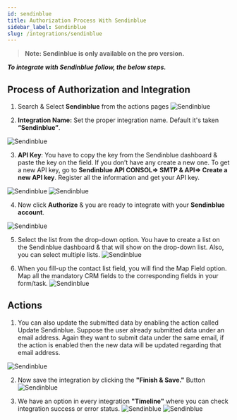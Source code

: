 ```yaml
---
id: sendinblue
title: Authorization Process With Sendinblue
sidebar_label: Sendinblue
slug: /integrations/sendinblue
---
```



> **Note: Sendinblue is only available on the pro version.**

**_To integrate with Sendinblue follow, the below steps._**

## Process of Authorization and Integration

1. Search & Select **Sendinblue** from the actions pages
   <Image src="actions/sendinblue/_select-sendinblue" alt="Sendinblue" w="1020" h="350" />

2.	**Integration Name:** Set the proper integration name. Default it's taken **“Sendinblue”**.

   <Image src="actions/sendinblue/_integration-name" alt="Sendinblue" w="1020" h="350" />

3.	**API Key**: You have to copy the key from the Sendinblue dashboard & paste the key on the field. If you don’t have any create a new one. To get a new API key, go to **Sendinblue API CONSOL=> SMTP & API=> Create a new API key**. Register all the information and get your API key.

   <Image src="actions/sendinblue/_sendinblue-api-console" alt="Sendinblue" w="1020" h="350" />
   <Image src="actions/sendinblue/_api-key" alt="Sendinblue" w="1020" h="350" />

4.	Now click **Authorize** & you are ready to integrate with your **Sendinblue account**.
   <Image src="actions/sendinblue/_authorize" alt="Sendinblue" w="1020" h="350" />

5. Select the list from the drop-down option. You have to create a list on the Sendinblue dashboard & that will show on the drop-down list. Also, you can select multiple lists.
   <Image src="actions/sendinblue/_select-list" alt="Sendinblue" w="1020" h="350" />

6. When you fill-up the contact list field, you will find the Map Field option. Map all the mandatory CRM fields to the corresponding fields in your form/task.
   <Image src="actions/sendinblue/_field-mapping" alt="Sendinblue" w="1020" h="350" />

## Actions

1. You can also update the submitted data by enabling the action called Update Sendinblue. Suppose the user already submitted data under an email address. Again they want to submit data under the same email, if the action is enabled then the new data will be updated regarding that email address.
 <Image src="actions/sendinblue/_update-sendinblue-actions" alt="Sendinblue" w="1020" h="350"/>

2. Now save the integration by clicking the **"Finish & Save."** Button
    <Image src="actions/sendinblue/_finish-and-save" alt="Sendinblue" w="1020" h="350"/>

3. We have an option in every integration **"Timeline"** where you can check integration success or error status.
    <Image src="actions/sendinblue/_integration-dashbord" alt="Sendinblue" w="1020" h="350" />
    <Image src="actions/sendinblue/_timeline" alt="Sendinblue" w="1020" h="350" />

 
 <Feedback/>